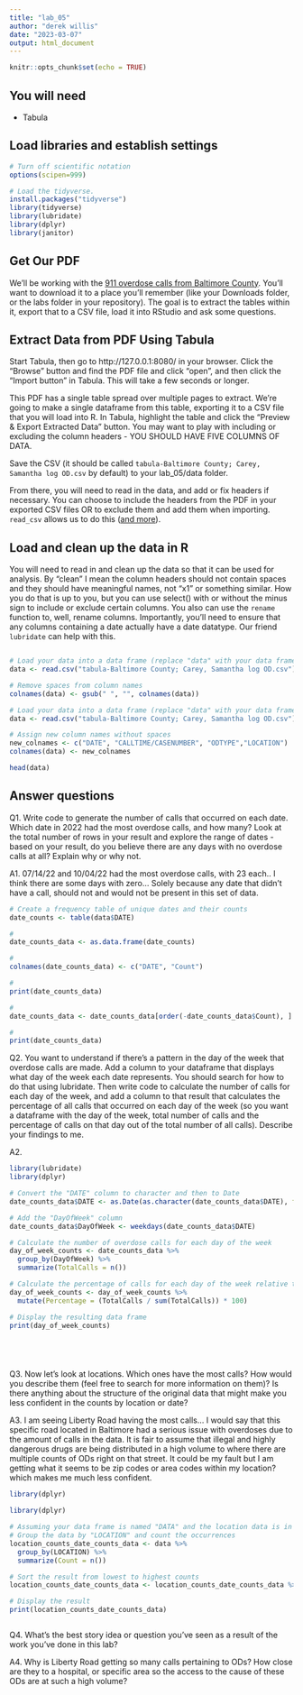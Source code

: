 ```yaml
---
title: "lab_05"
author: "derek willis"
date: "2023-03-07"
output: html_document
---
```


```r
knitr::opts_chunk$set(echo = TRUE)
```

## You will need

- Tabula

## Load libraries and establish settings

```r
# Turn off scientific notation
options(scipen=999)

# Load the tidyverse.
install.packages("tidyverse")
library(tidyverse)
library(lubridate)
library(dplyr)
library(janitor)
```

## Get Our PDF

We'll be working with the [911 overdose calls from Baltimore County](https://drive.google.com/file/d/1qkYuojGF_6WKFr5aNQxmewDzcKyOiJFr/view?usp=share_link). You'll want to download it to a place you'll remember (like your Downloads folder, or the labs folder in your repository). The goal is to extract the tables within it, export that to a CSV file, load it into RStudio and ask some questions.

## Extract Data from PDF Using Tabula

Start Tabula, then go to http://127.0.0.1:8080/ in your browser. Click the "Browse" button and find the PDF file and click "open", and then click the "Import button" in Tabula. This will take a few seconds or longer.

This PDF has a single table spread over multiple pages to extract. We're going to make a single dataframe from this table, exporting it to a CSV file that you will load into R. In Tabula, highlight the table and click the "Preview & Export Extracted Data" button. You may want to play with including or excluding the column headers - YOU SHOULD HAVE FIVE COLUMNS OF DATA.

Save the CSV (it should be called `tabula-Baltimore County; Carey, Samantha log OD.csv` by default) to your lab_05/data folder.

From there, you will need to read in the data, and add or fix headers if necessary. You can choose to include the headers from the PDF in your exported CSV files OR to exclude them and add them when importing. `read_csv` allows us to do this ([and more](https://readr.tidyverse.org/reference/read_delim.html)).

## Load and clean up the data in R

You will need to read in and clean up the data so that it can be used for analysis. By "clean" I mean the column headers should not contain spaces and they should have meaningful names, not "x1" or something similar. How you do that is up to you, but you can use select() with or without the minus sign to include or exclude certain columns. You also can use the `rename` function to, well, rename columns. Importantly, you'll need to ensure that any columns containing a date actually have a date datatype. Our friend `lubridate` can help with this.

```r
```


```r
# Load your data into a data frame (replace "data" with your data frame name)
data <- read.csv("tabula-Baltimore County; Carey, Samantha log OD.csv")

# Remove spaces from column names
colnames(data) <- gsub(" ", "", colnames(data))

# Load your data into a data frame (replace "data" with your data frame name)
data <- read.csv("tabula-Baltimore County; Carey, Samantha log OD.csv")

# Assign new column names without spaces
new_colnames <- c("DATE", "CALLTIME/CASENUMBER", "ODTYPE","LOCATION")
colnames(data) <- new_colnames

head(data)

```

## Answer questions

Q1. Write code to generate the number of calls that occurred on each date. Which date in 2022 had the most overdose calls, and how many? Look at the total number of rows in your result and explore the range of dates - based on your result, do you believe there are any days with no overdose calls at all? Explain why or why not.

A1. 07/14/22 and 10/04/22 had the most overdose calls, with 23 each.. I think there are some days with zero... Solely because any date that didn't have a call, should not and would not be present in this set of data.

```r
# Create a frequency table of unique dates and their counts
date_counts <- table(data$DATE)

#
date_counts_data <- as.data.frame(date_counts)

#
colnames(date_counts_data) <- c("DATE", "Count")

#
print(date_counts_data)

#
date_counts_data <- date_counts_data[order(-date_counts_data$Count), ]

#
print(date_counts_data)

```

Q2. You want to understand if there's a pattern in the day of the week that overdose calls are made. Add a column to your dataframe that displays what day of the week each date represents. You should search for how to do that using lubridate. Then write code to calculate the number of calls for each day of the week, and add a column to that result that calculates the percentage of all calls that occurred on each day of the week (so you want a dataframe with the day of the week, total number of calls and the percentage of calls on that day out of the total number of all calls). Describe your findings to me.

A2. 

```r
library(lubridate)
library(dplyr)
```

```r
# Convert the "DATE" column to character and then to Date
date_counts_data$DATE <- as.Date(as.character(date_counts_data$DATE), format = "%m/%d/%y")

# Add the "DayOfWeek" column
date_counts_data$DayOfWeek <- weekdays(date_counts_data$DATE)

# Calculate the number of overdose calls for each day of the week
day_of_week_counts <- date_counts_data %>%
  group_by(DayOfWeek) %>%
  summarize(TotalCalls = n())

# Calculate the percentage of calls for each day of the week relative to the total number of all calls
day_of_week_counts <- day_of_week_counts %>%
  mutate(Percentage = (TotalCalls / sum(TotalCalls)) * 100)

# Display the resulting data frame
print(day_of_week_counts)






```


Q3. Now let's look at locations. Which ones have the most calls? How would you describe them (feel free to search for more information on them)? Is there anything about the structure of the original data that might make you less confident in the counts by location or date?

A3.  I am seeing Liberty Road having the most calls... I would say that this specific road located in Baltimore had a serious issue with overdoses due to the amount of calls in the data. It is fair to assume that illegal and highly dangerous drugs are being distributed in a high volume to where there are multiple counts of ODs right on that street. It could be my fault but I am getting what it seems to be zip codes or area codes within my location? which makes me much less confident.

```r
library(dplyr)

library(dplyr)

# Assuming your data frame is named "DATA" and the location data is in the "LOCATION" column
# Group the data by "LOCATION" and count the occurrences
location_counts_date_counts_data <- data %>%
  group_by(LOCATION) %>%
  summarize(Count = n())

# Sort the result from lowest to highest counts
location_counts_date_counts_data <- location_counts_date_counts_data %>% arrange(Count)

# Display the result
print(location_counts_date_counts_data)



```

Q4. What's the best story idea or question you've seen as a result of the work you've done in this lab?

A4. Why is Liberty Road getting so many calls pertaining to ODs? How close are they to a hospital, or specific area so the access to the cause of these ODs are at such a high volume?
